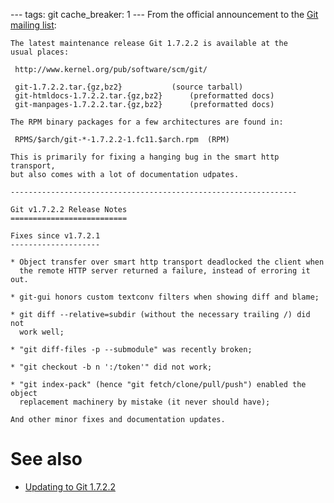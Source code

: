 ---
tags: git
cache_breaker: 1
---
From the official announcement to the [[Git mailing list]]:

<pre>The latest maintenance release Git 1.7.2.2 is available at the
usual places:

 http://www.kernel.org/pub/software/scm/git/

 git-1.7.2.2.tar.{gz,bz2}			(source tarball)
 git-htmldocs-1.7.2.2.tar.{gz,bz2}		(preformatted docs)
 git-manpages-1.7.2.2.tar.{gz,bz2}		(preformatted docs)

The RPM binary packages for a few architectures are found in:

 RPMS/$arch/git-*-1.7.2.2-1.fc11.$arch.rpm	(RPM)

This is primarily for fixing a hanging bug in the smart http transport,
but also comes with a lot of documentation udpates.

----------------------------------------------------------------

Git v1.7.2.2 Release Notes
==========================

Fixes since v1.7.2.1
--------------------

* Object transfer over smart http transport deadlocked the client when
  the remote HTTP server returned a failure, instead of erroring it out.

* git-gui honors custom textconv filters when showing diff and blame;

* git diff --relative=subdir (without the necessary trailing /) did not
  work well;

* "git diff-files -p --submodule" was recently broken;

* "git checkout -b n ':/token'" did not work;

* "git index-pack" (hence "git fetch/clone/pull/push") enabled the object
  replacement machinery by mistake (it never should have);

And other minor fixes and documentation updates.</pre>

= See also =

* [[Updating to Git 1.7.2.2]]
